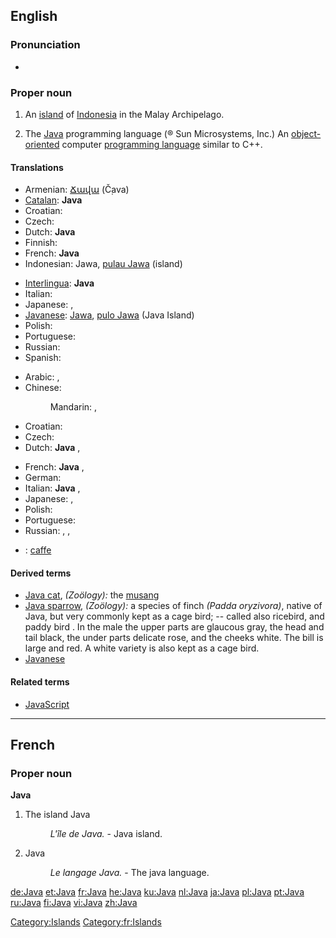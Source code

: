 {{wikipedia}}
{{also|java}}
==English==

===Pronunciation===
* {{SAMPA|/"dZA:va/}}
*: {{rhymes|ɑːvə}}

===Proper noun===
{{en-proper-noun}}

# An [[island]] of [[Indonesia]] in the Malay Archipelago.
# {{programming language}} The [[w:Java programming language|Java]] programming language (® Sun Microsystems, Inc.)  An [[object-oriented]] computer [[programming language]] similar to C++.

====Translations====
{{trans-top|island of Indonesia}}
* Armenian: [[Ճավա]] (Č̣ava)
* [[Catalan]]: '''Java'''
* Croatian: {{t-|hr|Java|f}}
* Czech: {{t-|cs|Jáva|f}}
* Dutch: '''Java''' {{n}}
* Finnish: {{t+|fi|Jaava}}
* French: '''Java''' {{f}}
* Indonesian: Jawa, [[pulau Jawa]] (island)
{{trans-mid}}
* [[Interlingua]]: '''Java'''
* Italian: {{t-|it|Giava}}
* Japanese: {{t-|ja|ジャワ|sc=Jpan}}, {{t-|ja|ジャワ島|sc=Jpan}}
* [[Javanese]]: [[Jawa]], [[pulo Jawa]] (Java Island)
* Polish: {{t|pl|Jawa|f}}
* Portuguese: {{t+|pt|Java|f}}
* Russian: {{t|ru|Ява|f|tr=Jáva|sc=Cyrl}}
* Spanish: {{t-|es|Java}}
{{trans-bottom}}

{{trans-top|programming language}}
<!-- Trade marks are international. Therefore, make an entry only, if the word is NOT spelled Java in the language concerned or there's a gender to be applied-->
* Arabic: {{t|ar|جافا|f|tr=Jāfa, Java|sc=Arab}},  {{t-|ar|Java|f|sc=Arab}}
* Chinese:
*: Mandarin: {{t|cmn|爪哇|tr=Zhuǎwā|sc=Hani|xs=Mandarin}},  {{t-|cmn|Java|sc=Hani|xs=Mandarin}}
* Croatian: {{t-|hr|Java|f}}
* Czech: {{t-|cs|Java|f}}
* Dutch: '''Java''' {{n}},  {{t|nl|Java|n}}
{{trans-mid}}
* French: '''Java''' {{m}},  {{t|fr|Java|m}}
* German: {{t|de|Java|n}}
* Italian: '''Java''' {{m}},  {{t|it|Java|m}}
* Japanese: {{t-|ja|ジャワ|tr=Jawa|sc=Jpan}},  {{t+|ja|Java|sc=Jpan}}
* Polish: {{t+|pl|Java}}
* Portuguese: {{t+|pt|Java|m}}
* Russian: {{t+|ru|Java|f|tr=Džáva, Jáva|sc=Cyrl}},  {{t|ru|Джава|f|tr=Džáva|sc=Cyrl}},  {{t|ru|Ява|f|tr=Jáva|sc=Cyrl}}
{{trans-bottom}}

{{checktrans-top}}
* {{ttbc|Interlingua}}: [[caffe]]
{{trans-bottom}}

====Derived terms====
* [[Java cat]], ''(Zoölogy):'' the [[musang]]
* [[Java sparrow]], ''(Zoölogy):'' a species of finch ''(Padda oryzivora)'', native of Java, but very commonly kept as a cage bird; -- called also ricebird, and paddy bird . In the male the upper parts are glaucous gray, the head and tail black, the under parts delicate rose, and the cheeks white. The bill is large and red. A white variety is also kept as a cage bird.
* [[Javanese]]

====Related terms====
* [[JavaScript]]

[[Category:Islands]]

----

==French==

===Proper noun===
'''Java'''

# The island Java
#: ''L'île de Java.'' - Java island.
# Java
#: ''Le langage Java.'' - The java language.
<!--move to [[java]]: # A dance.
#: ''Il danse la '''java.'' - He dances java.-->

[[Category:fr:Islands]]

[[de:Java]]
[[et:Java]]
[[fr:Java]]
[[he:Java]]
[[ku:Java]]
[[nl:Java]]
[[ja:Java]]
[[pl:Java]]
[[pt:Java]]
[[ru:Java]]
[[fi:Java]]
[[vi:Java]]
[[zh:Java]]